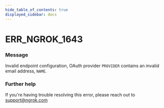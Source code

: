 ```yaml
---
hide_table_of_contents: true
displayed_sidebar: docs
---
```



# ERR_NGROK_1643

### Message
Invalid endpoint configuration, OAuth provider `PROVIDER` contains an invalid email address, `NAME`.

<ErrorDetails error='err_ngrok_1643' />


### Further help
If you're having trouble resolving this error, please reach out to [support@ngrok.com](mailto:support@ngrok.com?subject=Help%20with%20ERR_NGROK_1643)

